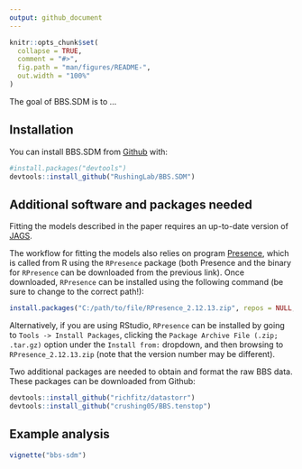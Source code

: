 ```yaml
---
output: github_document
---
```


<!-- README.md is generated from README.Rmd. Please edit that file -->

```r
knitr::opts_chunk$set(
  collapse = TRUE,
  comment = "#>",
  fig.path = "man/figures/README-",
  out.width = "100%"
)
```

The goal of BBS.SDM is to ...

## Installation

You can install BBS.SDM from [Github](https://github.com) with:

``` r
#install.packages("devtools")
devtools::install_github("RushingLab/BBS.SDM")
```

## Additional software and packages needed

Fitting the models described in the paper requires an up-to-date version of [JAGS](jags). 

The workflow for fitting the models also relies on program [Presence](https://www.mbr-pwrc.usgs.gov/software/presence.html), which is called from R using the `RPresence` package (both Presence and the binary for `RPresence` can be downloaded from the previous link). Once downloaded, `RPresence` can be installed using the following command (be sure to change to the correct path!):

```r
install.packages("C:/path/to/file/RPresence_2.12.13.zip", repos = NULL, type = "win.binary")
```

Alternatively, if you are using RStudio, `RPresence` can be installed by going to `Tools -> Install Packages`, clicking the `Package Archive File (.zip; .tar.gz)` option under the `Install from:` dropdown, and then browsing to `RPresence_2.12.13.zip` (note that the version number may be different). 

Two additional packages are needed to obtain and format the raw BBS data. These packages can be downloaded from Github:

``` r
devtools::install_github("richfitz/datastorr")
devtools::install_github("crushing05/BBS.tenstop")
```

## Example analysis

```r
vignette("bbs-sdm")
```
